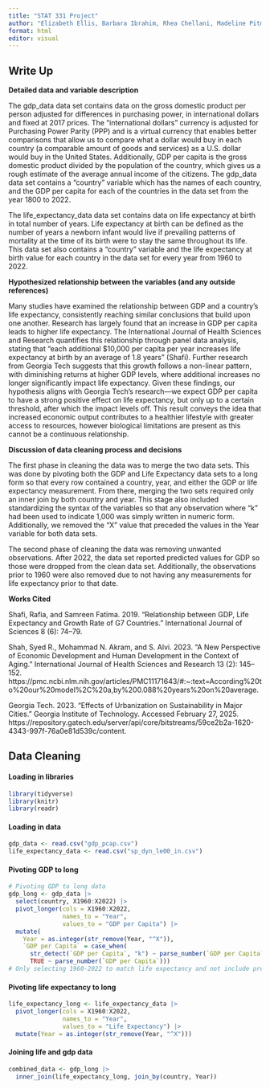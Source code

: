 ```yaml
---
title: "STAT 331 Project"
author: "Elizabeth Ellis, Barbara Ibrahim, Rhea Chellani, Madeline Pitman"
format: html
editor: visual
---
```


## Write Up

**Detailed data and variable description**

The gdp_data data set contains data on the gross domestic product per person adjusted for differences in purchasing power, in international dollars and fixed at 2017 prices. The “international dollars” currency is adjusted for Purchasing Power Parity (PPP) and is a virtual currency that enables better comparisons that allow us to compare what a dollar would buy in each country (a comparable amount of goods and services) as a U.S. dollar would buy in the United States. Additionally, GDP per capita is the gross domestic product divided by the population of the country, which gives us a rough estimate of the average annual income of the citizens. The gdp_data data set contains a “country” variable which has the names of each country, and the GDP per capita for each of the countries in the data set from the year 1800 to 2022.

The life_expectancy_data data set contains data on life expectancy at birth in total number of years. Life expectancy at birth can be defined as the number of years a newborn infant would live if prevailing patterns of mortality at the time of its birth were to stay the same throughout its life. This data set also contains a “country” variable and the life expectancy at birth value for each country in the data set for every year from 1960 to 2022.

**Hypothesized relationship between the variables (and any outside references)**

Many studies have examined the relationship between GDP and a country’s life expectancy, consistently reaching similar conclusions that build upon one another. Research has largely found that an increase in GDP per capita leads to higher life expectancy. The International Journal of Health Sciences and Research quantifies this relationship through panel data analysis, stating that “each additional \$10,000 per capita per year increases life expectancy at birth by an average of 1.8 years” (Shafi). Further research from Georgia Tech suggests that this growth follows a non-linear pattern, with diminishing returns at higher GDP levels, where additional increases no longer significantly impact life expectancy. Given these findings, our hypothesis aligns with Georgia Tech’s research—we expect GDP per capita to have a strong positive effect on life expectancy, but only up to a certain threshold, after which the impact levels off. This result conveys the idea that increased economic output contributes to a healthier lifestyle with greater access to resources, however biological limitations are present as this cannot be a continuous relationship.

**Discussion of data cleaning process and decisions**

The first phase in cleaning the data was to merge the two data sets. This was done by pivoting both the GDP and Life Expectancy data sets to a long form so that every row contained a country, year, and either the GDP or life expectancy measurement. From there, merging the two sets required only an inner join by both country and year. This stage also included standardizing the syntax of the variables so that any observation where “k” had been used to indicate 1,000 was simply written in numeric form. Additionally, we removed the “X” value that preceded the values in the Year variable for both data sets.

The second phase of cleaning the data was removing unwanted observations. After 2022, the data set reported predicted values for GDP so those were dropped from the clean data set. Additionally, the observations prior to 1960 were also removed due to not having any measurements for life expectancy prior to that date.

**Works Cited**

Shafi, Rafia, and Samreen Fatima. 2019. "Relationship between GDP, Life Expectancy and Growth Rate of G7 Countries." International Journal of Sciences 8 (6): 74–79.

Shah, Syed R., Mohammad N. Akram, and S. Alvi. 2023. "A New Perspective of Economic Development and Human Development in the Context of Aging." International Journal of Health Sciences and Research 13 (2): 145–152. https://pmc.ncbi.nlm.nih.gov/articles/PMC11171643/#:\~:text=According%20to%20our%20model%2C%20a,by%200.088%20years%20on%20average.

Georgia Tech. 2023. "Effects of Urbanization on Sustainability in Major Cities." Georgia Institute of Technology. Accessed February 27, 2025. https://repository.gatech.edu/server/api/core/bitstreams/59ce2b2a-1620-4343-997f-76a0e81d539c/content.

## Data Cleaning

#### Loading in libraries

```r
library(tidyverse)
library(knitr)
library(readr)
```

#### Loading in data
```r
gdp_data <- read.csv("gdp_pcap.csv")
life_expectancy_data <- read.csv("sp_dyn_le00_in.csv")
```

#### Pivoting GDP to long
```r
# Pivoting GDP to long data
gdp_long <- gdp_data |>
  select(country, X1960:X2022) |> 
  pivot_longer(cols = X1960:X2022,
               names_to = "Year",
               values_to = "GDP per Capita") |>
  mutate(
    Year = as.integer(str_remove(Year, "^X")),
    `GDP per Capita` = case_when(
      str_detect(`GDP per Capita`, "k") ~ parse_number(`GDP per Capita`) * 1000,
      TRUE ~ parse_number(`GDP per Capita`)))
# Only selecting 1960-2022 to match life expectancy and not include predicted GDP after 2022
```

#### Pivoting life expectancy to long
```r
life_expectancy_long <- life_expectancy_data |>
  pivot_longer(cols = X1960:X2022, 
               names_to = "Year",
               values_to = "Life Expectancy") |>
  mutate(Year = as.integer(str_remove(Year, "^X")))
```

#### Joining life and gdp data
```r
combined_data <- gdp_long |>
  inner_join(life_expectancy_long, join_by(country, Year))
```

